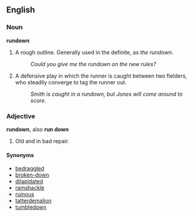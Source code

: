 ==English==

===Noun===
'''rundown'''

# A rough outline.  Generally used in the definite, as ''the rundown''.
#: ''Could you give me the rundown on the new rules?''
# {{baseball}} A defensive play in which the runner is caught between two fielders, who steadily converge to tag the runner out.
#: ''Smith is caught in a rundown, but Jones will come around to score.''

===Adjective===
'''rundown''', also '''run down'''

# Old and in bad repair.

====Synonyms====
*[[bedraggled]]
*[[broken-down]]
*[[dilapidated]]
*[[ramshackle]]
*[[ruinous]]
*[[tatterdemalion]]
*[[tumbledown]]